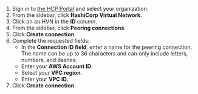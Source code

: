 1. Sign in to [the HCP Portal](https://portal.cloud.hashicorp.com/) and select your organization.
1. From the sidebar, click **HashiCorp Virtual Network**.
1. Click on an HVN in the **ID** column.
1. From the sidebar, click **Peering connections**.
1. Click **Create connection**.
1. Complete the requested fields:
    - In the **Connection ID field**, enter a name for the peering connection. The name can be up to 36 characters and can only include letters, numbers, and dashes.
    - Enter your **AWS Account ID**.
    - Select your **VPC region**.
    - Enter your **VPC ID**.
1. Click **Create connection**.